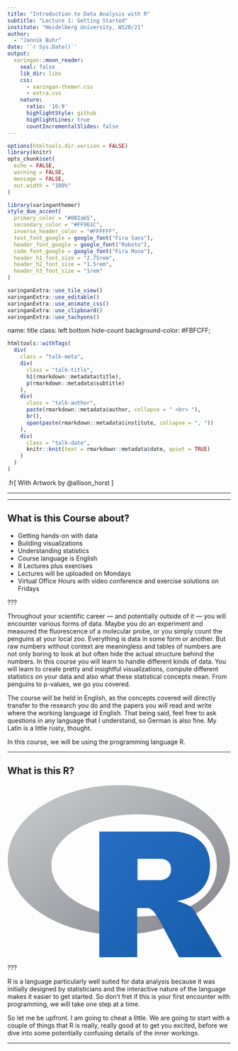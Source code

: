 ```yaml
---
title: "Introduction to Data Analysis with R"
subtitle: "Lecture 1: Getting Started"
institute: "Heidelberg University, WS20/21"
author: 
  - "Jannik Buhr"
date: '`r Sys.Date()`'
output:
  xaringan::moon_reader:
    seal: false
    lib_dir: libs
    css:
      - xaringan-themer.css
      - extra.css
    nature:
      ratio: '16:9'
      highlightStyle: github
      highlightLines: true
      countIncrementalSlides: false
---
```


```r
options(htmltools.dir.version = FALSE)
library(knitr)
opts_chunk$set(
  echo = FALSE,
  warning = FALSE,
  message = FALSE,
  out.width = "100%"
)
```

```r
library(xaringanthemer)
style_duo_accent(
  primary_color = "#002ab5",
  secondary_color = "#FF961C",
  inverse_header_color = "#FFFFFF",
  text_font_google = google_font("Fira Sans"),
  header_font_google = google_font("Roboto"),
  code_font_google = google_font("Fira Mono"),
  header_h1_font_size = "2.75rem",
  header_h2_font_size = "1.5rem",
  header_h3_font_size = "1rem"
)

xaringanExtra::use_tile_view()
xaringanExtra::use_editable()
xaringanExtra::use_animate_css()
xaringanExtra::use_clipboard()
xaringanExtra::use_tachyons()
```

name: title
class: left bottom hide-count
background-color: #FBFCFF;

```r
htmltools::withTags(
  div(
    class = "talk-meta",
    div(
      class = "talk-title",
      h1(rmarkdown::metadata$title),
      p(rmarkdown::metadata$subtitle)
    ),
    div(
      class = "talk-author",
      paste(rmarkdown::metadata$author, collapse = " <br> "),
      br(),
      span(paste(rmarkdown::metadata$institute, collapse = ", "))
    ),
    div(
      class = "talk-date",
      knitr::knit(text = rmarkdown::metadata$date, quiet = TRUE)
    )
  )
)
```

.fr[
With Artwork by @allison_horst
]

---



---

## What is this Course about?

- Getting hands-on with data
- Building visualizations
- Understanding statistics
- Course language is English
- 8 Lectures plus exercises
- Lectures will be uploaded on Mondays
- Virtual Office Hours with video conference and
  exercise solutions on Fridays

???

Throughout your scientific career --- and potentially outside
of it --- you will encounter various forms of data.
Maybe you do an experiment and measured the fluorescence of
a molecular probe, or you simply count the penguins at your local
zoo.
Everything is data in some form or another.
But raw numbers without context are meaningless and
tables of numbers are not only boring to look at but
often hide the actual structure behind the numbers.
In this course you will learn to handle different
kinds of data.
You will learn to create pretty and insightful
visualizations, compute different statistics on your
data and also what these statistical concepts mean.
From penguins to p-values, we go you covered.

The course will be held in English, as the concepts covered will
directly transfer to the research you do and the papers you will
read and write where the working language id English.
That being said, feel free to ask questions in any language that I understand,
so German is also fine. My Latin is a little rusty, thought.

In this course, we will be using the programming
language R.

---

## What is this R?

<svg xmlns="http://www.w3.org/2000/svg" xmlns:xlink="http://www.w3.org/1999/xlink" preserveAspectRatio="xMidYMid" width="724" height="561" viewBox="0 0 724 561">
  <defs>
    <linearGradient id="gradientFill-1" x1="0" x2="1" y1="0" y2="1" gradientUnits="objectBoundingBox" spreadMethod="pad">
      <stop offset="0" stop-color="rgb(203,206,208)" stop-opacity="1"/>
      <stop offset="1" stop-color="rgb(132,131,139)" stop-opacity="1"/>
    </linearGradient>
    <linearGradient id="gradientFill-2" x1="0" x2="1" y1="0" y2="1" gradientUnits="objectBoundingBox" spreadMethod="pad">
      <stop offset="0" stop-color="rgb(39,109,195)" stop-opacity="1"/>
      <stop offset="1" stop-color="rgb(22,92,170)" stop-opacity="1"/>
    </linearGradient>
  </defs>
  <path d="M361.453,485.937 C162.329,485.937 0.906,377.828 0.906,244.469 C0.906,111.109 162.329,3.000 361.453,3.000 C560.578,3.000 722.000,111.109 722.000,244.469 C722.000,377.828 560.578,485.937 361.453,485.937 ZM416.641,97.406 C265.289,97.406 142.594,171.314 142.594,262.484 C142.594,353.654 265.289,427.562 416.641,427.562 C567.992,427.562 679.687,377.033 679.687,262.484 C679.687,147.971 567.992,97.406 416.641,97.406 Z" fill="url(#gradientFill-1)" fill-rule="evenodd"/>
  <path d="M550.000,377.000 C550.000,377.000 571.822,383.585 584.500,390.000 C588.899,392.226 596.510,396.668 602.000,402.500 C607.378,408.212 610.000,414.000 610.000,414.000 L696.000,559.000 L557.000,559.062 L492.000,437.000 C492.000,437.000 478.690,414.131 470.500,407.500 C463.668,401.969 460.755,400.000 454.000,400.000 C449.298,400.000 420.974,400.000 420.974,400.000 L421.000,558.974 L298.000,559.026 L298.000,152.938 L545.000,152.938 C545.000,152.938 657.500,154.967 657.500,262.000 C657.500,369.033 550.000,377.000 550.000,377.000 ZM496.500,241.024 L422.037,240.976 L422.000,310.026 L496.500,310.002 C496.500,310.002 531.000,309.895 531.000,274.877 C531.000,239.155 496.500,241.024 496.500,241.024 Z" fill="url(#gradientFill-2)" fill-rule="evenodd"/>
</svg>

???

R is a language particularly well suited
for data analysis because it was initially designed by
statisticians and the interactive nature of the language
makes it easier to get started.
So don't fret if this is your first
encounter with programming, we will take one step at a time.

So let me be upfront. I am going to cheat a little.
We are going to start with a couple of things that R is really,
really good at to get you excited,
before we dive into some potentially confusing details of the inner workings.


---
